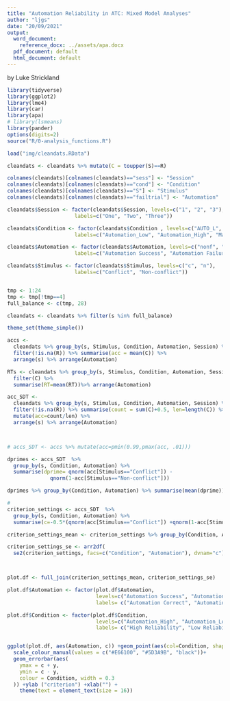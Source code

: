 ```yaml
---
title: "Automation Reliability in ATC: Mixed Model Analyses"
author: "ljgs"
date: "20/09/2021"
output:
  word_document:
    reference_docx: ../assets/apa.docx
  pdf_document: default
  html_document: default
---
```

by Luke Strickland

```r



library(tidyverse)
library(ggplot2)
library(lme4)
library(car)
library(apa)
# library(lsmeans)
library(pander)
options(digits=2)
source("R/0-analysis_functions.R")

load("img/cleandats.RData")

cleandats <- cleandats %>% mutate(C = toupper(S)==R)

colnames(cleandats)[colnames(cleandats)=="sess"] <- "Session"
colnames(cleandats)[colnames(cleandats)=="cond"] <- "Condition"
colnames(cleandats)[colnames(cleandats)=="S"] <- "Stimulus"
colnames(cleandats)[colnames(cleandats)=="failtrial"] <- "Automation"

cleandats$Session <- factor(cleandats$Session, levels=c("1", "2", "3"),
                      labels=c("One", "Two", "Three"))

cleandats$Condition <- factor(cleandats$Condition , levels=c("AUTO_L", "AUTO_H", "MANUAL"),
                      labels=c("Automation_Low", "Automation_High", "Manual"))

cleandats$Automation <- factor(cleandats$Automation, levels=c("nonf", "fail"),
                      labels=c("Automation Success", "Automation Failure"))

cleandats$Stimulus <- factor(cleandats$Stimulus, levels=c("c", "n"),
                      labels=c("Conflict", "Non-conflict"))


tmp <- 1:24
tmp <- tmp[!tmp==4]
full_balance <- c(tmp, 28) 

cleandats <- cleandats %>% filter(s %in% full_balance)

theme_set(theme_simple())

accs <-
  cleandats %>% group_by(s, Stimulus, Condition, Automation, Session) %>% 
  filter(!is.na(R)) %>% summarise(acc = mean(C)) %>%
  arrange(s) %>% arrange(Automation)

RTs <- cleandats %>% group_by(s, Stimulus, Condition, Automation, Session) %>% 
  filter(C) %>% 
  summarise(RT=mean(RT))%>% arrange(Automation)


```


```r




acc_SDT <-
  cleandats %>% group_by(s, Stimulus, Condition, Automation, Session) %>% 
  filter(!is.na(R)) %>% summarise(count = sum(C)+0.5, len=length(C)) %>%
  mutate(acc=count/len) %>% 
  arrange(s) %>% arrange(Automation)



# accs_SDT <- accs %>% mutate(acc=pmin(0.99,pmax(acc, .01)))

dprimes <- accs_SDT  %>% 
  group_by(s, Condition, Automation) %>% 
  summarise(dprime= qnorm(acc[Stimulus=="Conflict"]) - 
              qnorm(1-acc[Stimulus=="Non-conflict"]))

dprimes %>% group_by(Condition, Automation) %>% summarise(mean(dprime))

# 
criterion_settings <- accs_SDT  %>%
  group_by(s, Condition, Automation) %>%
  summarise(c=-0.5*(qnorm(acc[Stimulus=="Conflict"]) +qnorm(1-acc[Stimulus=="Non-conflict"])))

criterion_settings_mean <- criterion_settings %>% group_by(Condition, Automation) %>% summarise(c=mean(c))

criterion_settings_se <- arr2df(
  se2(criterion_settings, facs=c("Condition", "Automation"), dvnam="c"))



plot.df <- full_join(criterion_settings_mean, criterion_settings_se)

plot.df$Automation <- factor(plot.df$Automation, 
                             levels=c("Automation Success", "Automation Failure"),
                             labels= c("Automation Correct", "Automation Incorrect"))

plot.df$Condition <- factor(plot.df$Condition, 
                             levels=c("Automation_High", "Automation_Low", "Manual"),
                             labels= c("High Reliability", "Low Reliability", "Manual"))


ggplot(plot.df, aes(Automation, c)) +geom_point(aes(col=Condition, shape=Condition), size=3)  + 
  scale_colour_manual(values = c("#E66100", "#5D3A9B", "black"))+
  geom_errorbar(aes(
    ymax = c + y,
    ymin = c - y,
    colour = Condition, width = 0.3
  )) +ylab ("criterion") +xlab("") +
    theme(text = element_text(size = 16))



```

